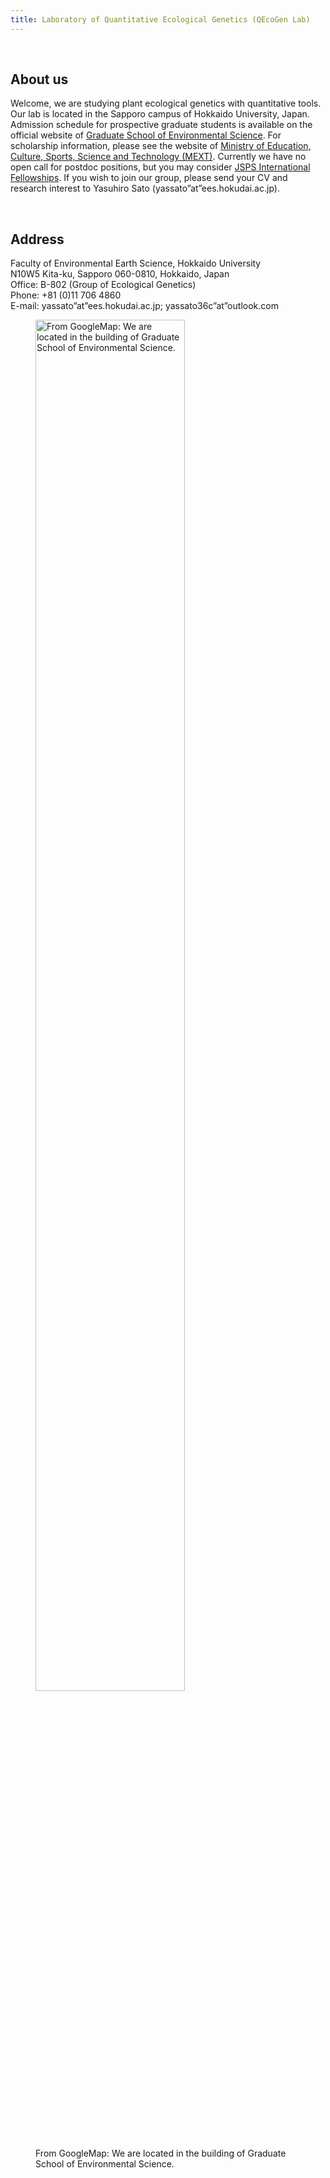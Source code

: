 ```yaml
---
title: Laboratory of Quantitative Ecological Genetics (QEcoGen Lab)
---
```


<br>

## About us

Welcome, we are studying plant ecological genetics with quantitative tools. Our lab is located in the Sapporo campus of Hokkaido University, Japan. Admission schedule for prospective graduate students is available on the official website of [Graduate School of Environmental Science](https://www.ees.hokudai.ac.jp/?lang=en). For scholarship information, please see the website of [Ministry of Education, Culture, Sports, Science and Technology (MEXT)](https://www.mext.go.jp/en/policy/education/highered/title02/detail02/sdetail02/1373897.htm). Currently we have no open call for postdoc positions, but you may consider [JSPS International Fellowships](https://www.jsps.go.jp/english/e-fellow/). If you wish to join our group, please send your CV and research interest to Yasuhiro Sato (yassato"at"ees.hokudai.ac.jp).  

<br>

## Address  

Faculty of Environmental Earth Science, Hokkaido University  
N10W5 Kita-ku, Sapporo 060-0810, Hokkaido, Japan  
Office: B-802 (Group of Ecological Genetics)  
Phone: +81 (0)11 706 4860  
E-mail: yassato"at"ees.hokudai.ac.jp; yassato36c"at"outlook.com  


![From GoogleMap: We are located in the building of Graduate School of Environmental Science.](./images/EES_googlemap.png){width="75%"}

